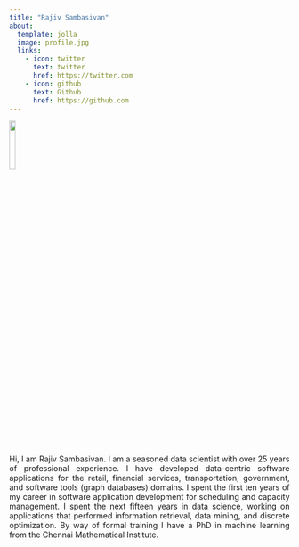 ```yaml
---
title: "Rajiv Sambasivan"
about:
  template: jolla
  image: profile.jpg
  links:
    - icon: twitter
      text: twitter
      href: https://twitter.com
    - icon: github
      text: Github
      href: https://github.com
---
```

![](rajiv-hs.jpg){fig-align="center" width=15% height=15%}

::: {style="text-align: justify"}
Hi, I am Rajiv Sambasivan. I am a seasoned data scientist with over 25 years of professional experience. I have developed data-centric software applications for the retail, financial services, transportation, government, and software tools (graph databases) domains. I spent the first ten years of my career in software application development for scheduling and capacity management. I spent the next fifteen years in data science, working on applications that performed information retrieval, data mining, and discrete optimization. By way of formal training I have a PhD in machine learning from the Chennai Mathematical Institute.
:::